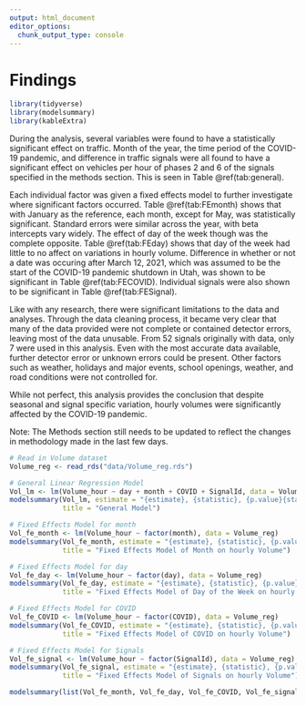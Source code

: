 ```yaml
---
output: html_document
editor_options: 
  chunk_output_type: console
---
```

# Findings
```r
library(tidyverse)
library(modelsummary)
library(kableExtra)
```
During the analysis, several variables were found to have a statistically significant effect on traffic. Month of the year, the time period of the COVID-19 pandemic, and difference in traffic signals were all found to have a significant effect on vehicles per hour of phases 2 and 6 of the signals specified in the methods section. This is seen in Table \@ref(tab:general).

Each individual factor was given a fixed effects model to further investigate where significant factors occurred. Table \@ref(tab:FEmonth) shows that with January as the reference, each month, except for May, was statistically significant. Standard errors were similar across the year, with beta intercepts vary widely. The effect of day of the week though was the complete opposite. Table \@ref(tab:FEday) shows that day of the week had little to no affect on variations in hourly volume. Difference in whether or not a date was occuring after March 12, 2021, which was assumed to be the start of the COVID-19 pandemic shutdown in Utah, was shown to be significant in Table \@ref(tab:FECOVID). Individual signals were also shown to be significant in Table \@ref(tab:FESignal).

Like with any research, there were significant limitations to the data and analyses. Through the data cleaning process, it became very clear that many of the data provided were not complete or contained detector errors, leaving most of the data unusable. From 52 signals originally with data, only 7 were used in this analysis. Even with the most accurate data available, further detector error or unknown errors could be present. Other factors such as weather, holidays and major events, school openings, weather, and road conditions were not controlled for.

While not perfect, this analysis provides the conclusion that despite seasonal and signal specific variation, hourly volumes were significantly affected by the COVID-19 pandemic.

Note: The Methods section still needs to be updated to reflect the changes in methodology made in the last few days.

```r
# Read in Volume dataset
Volume_reg <- read_rds("data/Volume_reg.rds")

# General Linear Regression Model
Vol_lm <- lm(Volume_hour ~ day + month + COVID + SignalId, data = Volume_reg)
modelsummary(Vol_lm, estimate = "{estimate}, {statistic}, {p.value}{stars}", 
             title = "General Model")
```

```r
# Fixed Effects Model for month
Vol_fe_month <- lm(Volume_hour ~ factor(month), data = Volume_reg)
modelsummary(Vol_fe_month, estimate = "{estimate}, {statistic}, {p.value}{stars}", 
             title = "Fixed Effects Model of Month on hourly Volume")
```

```r
# Fixed Effects Model for day
Vol_fe_day <- lm(Volume_hour ~ factor(day), data = Volume_reg)
modelsummary(Vol_fe_day, estimate = "{estimate}, {statistic}, {p.value}{stars}", 
             title = "Fixed Effects Model of Day of the Week on hourly Volume")
```

```r
# Fixed Effects Model for COVID
Vol_fe_COVID <- lm(Volume_hour ~ factor(COVID), data = Volume_reg)
modelsummary(Vol_fe_COVID, estimate = "{estimate}, {statistic}, {p.value}{stars}", 
             title = "Fixed Effects Model of COVID on hourly Volume")
```

```r
# Fixed Effects Model for Signals
Vol_fe_signal <- lm(Volume_hour ~ factor(SignalId), data = Volume_reg)
modelsummary(Vol_fe_signal, estimate = "{estimate}, {statistic}, {p.value}{stars}", 
             title = "Fixed Effects Model of Signals on hourly Volume")
```


```r
modelsummary(list(Vol_fe_month, Vol_fe_day, Vol_fe_COVID, Vol_fe_signal), estimate = "{estimate}, {statistic}, {p.value}{stars}")
```

